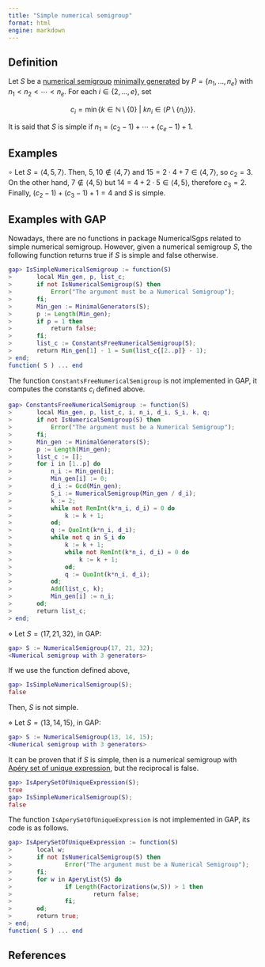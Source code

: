 ```yaml
---
title: "Simple numerical semigroup"
format: html
engine: markdown
---
```


<!-- Definición de Num. Sem. -->

## Definition

Let $S$ be a [numerical semigroup](../Basic-concepts/Numerical-semigroup.qmd) [minimally generated](../Basic-concepts/Minimal-set-of-generators.qmd) by $P = \{n_1, \ldots, n_e\}$ with $n_1 < n_2 < \cdots < n_e$. For each $i \in \{2, \ldots, e\}$, set

$$
c_i = \min \{k \in \mathbb{N} \setminus \{0\} ~ | ~ kn_i \in \langle P \setminus \{n_i\} \rangle\}.
$$

It is said that $S$ is simple if $n_1 = (c_2 - 1) + \cdots + (c_e - 1)+1$.

## Examples

$\circ$ Let $S = \langle 4, 5, 7 \rangle$. Then, $5, 10 \not \in \langle 4, 7 \rangle$ and $15 = 2 \cdot 4 + 7 \in \langle 4, 7 \rangle$, so $c_2 = 3$. On the other hand, $7 \not \in \langle 4, 5 \rangle$ but $14 = 4 + 2 \cdot 5 \in \langle 4, 5 \rangle$, therefore $c_3 = 2$. Finally, $(c_2-1) + (c_3 - 1)+1 = 4$ and $S$ is simple.

## Examples with GAP

Nowadays, there are no functions in package NumericalSgps related to simple numerical semigroup. However, given a numerical semigroup $S$, the following function returns true if $S$ is simple and false otherwise.

``` gap
gap> IsSimpleNumericalSemigroup := function(S)
>       local Min_gen, p, list_c;
>       if not IsNumericalSemigroup(S) then
>           Error("The argument must be a Numerical Semigroup");
>       fi;
>       Min_gen := MinimalGenerators(S);
>       p := Length(Min_gen);
>       if p = 1 then 
>           return false; 
>       fi;
>       list_c := ConstantsFreeNumericalSemigroup(S);
>       return Min_gen[1] - 1 = Sum(list_c{[2..p]} - 1);
> end;
function( S ) ... end
```

The function `ConstantsFreeNumericalSemigroup` is not implemented in GAP, it computes the constants $c_i$ defined above.

``` gap
gap> ConstantsFreeNumericalSemigroup := function(S)
>       local Min_gen, p, list_c, i, n_i, d_i, S_i, k, q;
>       if not IsNumericalSemigroup(S) then
>           Error("The argument must be a Numerical Semigroup");
>       fi;
>       Min_gen := MinimalGenerators(S);
>       p := Length(Min_gen);
>       list_c := [];
>       for i in [1..p] do
>           n_i := Min_gen[i];
>           Min_gen[i] := 0;
>           d_i := Gcd(Min_gen);
>           S_i := NumericalSemigroup(Min_gen / d_i);
>           k := 2;
>           while not RemInt(k*n_i, d_i) = 0 do
>               k := k + 1;
>           od;
>           q := QuoInt(k*n_i, d_i);
>           while not q in S_i do
>               k := k + 1;
>               while not RemInt(k*n_i, d_i) = 0 do
>                   k := k + 1;
>               od;
>               q := QuoInt(k*n_i, d_i);
>           od;
>           Add(list_c, k);
>           Min_gen[i] := n_i;
>       od;
>       return list_c;
> end;
```

$\diamond$ Let $S = \langle 17, 21, 32 \rangle$, in GAP:

``` gap
gap> S := NumericalSemigroup(17, 21, 32);
<Numerical semigroup with 3 generators>
```

If we use the function defined above,

``` gap
gap> IsSimpleNumericalSemigroup(S);
false
```

Then, $S$ is not simple.

$\diamond$ Let $S = \langle 13, 14, 15 \rangle$, in GAP:

``` gap
gap> S := NumericalSemigroup(13, 14, 15);
<Numerical semigroup with 3 generators>
```

It can be proven that if $S$ is simple, then is a numerical semigroup with [Apéry set of unique expression](NS-Apery-set.qmd), but the reciprocal is false.

``` gap
gap> IsAperySetOfUniqueExpression(S);
true
gap> IsSimpleNumericalSemigroup(S);
false
```

The function `IsAperySetOfUniqueExpression` is not implemented in GAP, its code is as follows.

``` gap
gap> IsAperySetOfUniqueExpression := function(S)
>       local w;
>       if not IsNumericalSemigroup(S) then
>               Error("The argument must be a Numerical Semigroup");
>       fi;
>       for w in AperyList(S) do
>               if Length(Factorizations(w,S)) > 1 then
>                       return false;
>               fi;
>       od;
>       return true;
> end;
function( S ) ... end
```

## References
